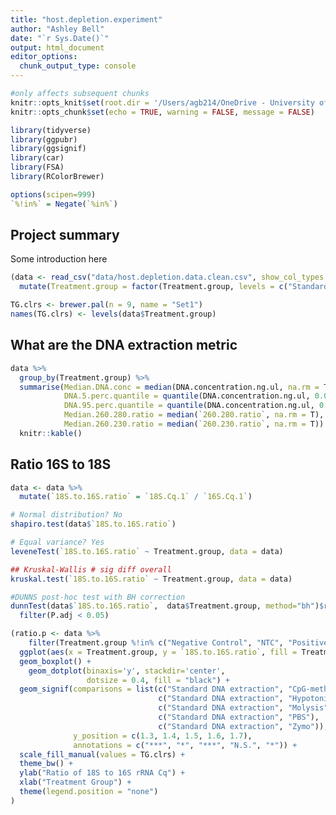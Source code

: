 ```yaml
---
title: "host.depletion.experiment"
author: "Ashley Bell"
date: "`r Sys.Date()`"
output: html_document
editor_options: 
  chunk_output_type: console
---
```


```r
#only affects subsequent chunks
knitr::opts_knit$set(root.dir = '/Users/agb214/OneDrive - University of Exeter/PhD/Host depletion')
knitr::opts_chunk$set(echo = TRUE, warning = FALSE, message = FALSE)
```

```r
library(tidyverse)
library(ggpubr)
library(ggsignif)
library(car)
library(FSA)
library(RColorBrewer)

options(scipen=999)
`%!in%` = Negate(`%in%`)
```


## Project summary
Some introduction here

```r
(data <- read_csv("data/host.depletion.data.clean.csv", show_col_types = FALSE) %>%
  mutate(Treatment.group = factor(Treatment.group, levels = c("Standard DNA extraction", "CpG-methylated", "Hypotonic Lysis", "Molysis", "PBS", "Zymo", "Positive Control", "Negative Control", "NTC"), ordered = TRUE)))

TG.clrs <- brewer.pal(n = 9, name = "Set1")
names(TG.clrs) <- levels(data$Treatment.group)
```

## What are the DNA extraction metric

```r
data %>%
  group_by(Treatment.group) %>%
  summarise(Median.DNA.conc = median(DNA.concentration.ng.ul, na.rm = T),
            DNA.5.perc.quantile = quantile(DNA.concentration.ng.ul, 0.05, na.rm = T),
            DNA.95.perc.quantile = quantile(DNA.concentration.ng.ul, 0.95, na.rm = T),
            Median.260.280.ratio = median(`260.280.ratio`, na.rm = T),
            Median.260.230.ratio = median(`260.230.ratio`, na.rm = T)) %>%
  knitr::kable()
```

## Ratio 16S to 18S
```r
data <- data %>%
  mutate(`18S.to.16S.ratio` = `18S.Cq.1` / `16S.Cq.1`)

# Normal distribution? No
shapiro.test(data$`18S.to.16S.ratio`)

# Equal variance? Yes
leveneTest(`18S.to.16S.ratio` ~ Treatment.group, data = data)

## Kruskal-Wallis # sig diff overall
kruskal.test(`18S.to.16S.ratio` ~ Treatment.group, data = data)

#DUNNS post-hoc test with BH correction
dunnTest(data$`18S.to.16S.ratio`,  data$Treatment.group, method="bh")$res %>%
  filter(P.adj < 0.05)

(ratio.p <- data %>%
    filter(Treatment.group %!in% c("Negative Control", "NTC", "Positive Control")) %>%
  ggplot(aes(x = Treatment.group, y = `18S.to.16S.ratio`, fill = Treatment.group)) +
  geom_boxplot() +
    geom_dotplot(binaxis='y', stackdir='center', 
                 dotsize = 0.4, fill = "black") +
  geom_signif(comparisons = list(c("Standard DNA extraction", "CpG-methylated"),
                                 c("Standard DNA extraction", "Hypotonic Lysis"),
                                 c("Standard DNA extraction", "Molysis"),
                                 c("Standard DNA extraction", "PBS"),
                                 c("Standard DNA extraction", "Zymo")), 
              y_position = c(1.3, 1.4, 1.5, 1.6, 1.7), 
              annotations = c("***", "*", "***", "N.S.", "*")) +
  scale_fill_manual(values = TG.clrs) +
  theme_bw() +
  ylab("Ratio of 18S to 16S rRNA Cq") +
  xlab("Treatment Group") +
  theme(legend.position = "none")
)
```


